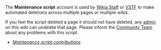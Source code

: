 The '''Maintenance script''' account is used by [[Help:Community Team|Wikia Staff]] or [[Help:SpamTaskForce|VSTF]] to make automated deletions across multiple pages or multiple wikis.

If you feel the script deleted a page it should not have deleted, any [[Special:ListAdmins|admin]] on this wiki can undelete that page. Please inform the [[Wikia:Community Team|Community Team]] about any problems with this script.

* ''[[Special:Contributions/Maintenance_script|Maintenance script contributions]]''
